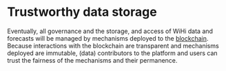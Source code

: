 # Trustworthy data storage

Eventually, all governance and the storage, and access of WiHi data and forecasts
will be managed by mechanisms deployed to the [blockchain](/fundamentals/blockchain.mdx).
Because interactions with the blockchain are transparent and mechanisms deployed are immutable,
(data) contributors to the platform and users can trust the fairness of the mechanisms and their permanence. 